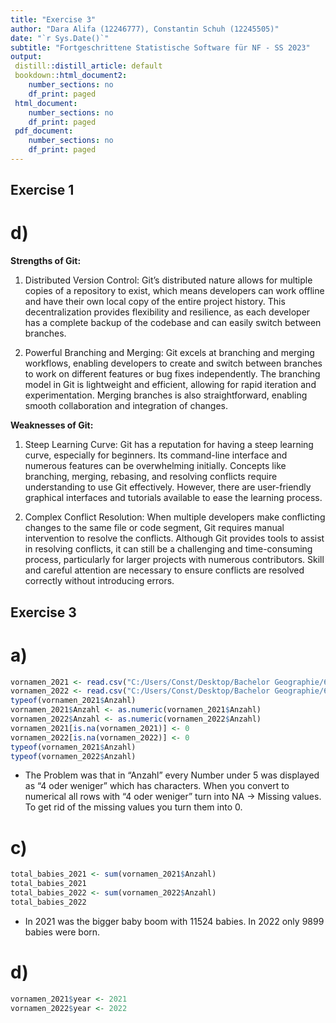 ```yaml
---
title: "Exercise 3"
author: "Dara Alifa (12246777), Constantin Schuh (12245505)"
date: "`r Sys.Date()`"
subtitle: "Fortgeschrittene Statistische Software für NF - SS 2023"
output:
 distill::distill_article: default
 bookdown::html_document2:
    number_sections: no
    df_print: paged
 html_document:
    number_sections: no
    df_print: paged
 pdf_document:
    number_sections: no
    df_print: paged
---
```


## Exercise 1

# d)

**Strengths of Git:**

1.  Distributed Version Control: Git's distributed nature allows for multiple copies of a repository to exist, which means developers can work offline and have their own local copy of the entire project history. This decentralization provides flexibility and resilience, as each developer has a complete backup of the codebase and can easily switch between branches.

2.  Powerful Branching and Merging: Git excels at branching and merging workflows, enabling developers to create and switch between branches to work on different features or bug fixes independently. The branching model in Git is lightweight and efficient, allowing for rapid iteration and experimentation. Merging branches is also straightforward, enabling smooth collaboration and integration of changes.

**Weaknesses of Git:**

1.  Steep Learning Curve: Git has a reputation for having a steep learning curve, especially for beginners. Its command-line interface and numerous features can be overwhelming initially. Concepts like branching, merging, rebasing, and resolving conflicts require understanding to use Git effectively. However, there are user-friendly graphical interfaces and tutorials available to ease the learning process.

2.  Complex Conflict Resolution: When multiple developers make conflicting changes to the same file or code segment, Git requires manual intervention to resolve the conflicts. Although Git provides tools to assist in resolving conflicts, it can still be a challenging and time-consuming process, particularly for larger projects with numerous contributors. Skill and careful attention are necessary to ensure conflicts are resolved correctly without introducing errors.

## Exercise 3

# a)

```r
vornamen_2021 <- read.csv("C:/Users/Const/Desktop/Bachelor Geographie/6. Semester/Fortgeschrittene Statistische Software/data/vornamen_2021.csv")
vornamen_2022 <- read.csv("C:/Users/Const/Desktop/Bachelor Geographie/6. Semester/Fortgeschrittene Statistische Software/data/open_data_portal_2022.csv")
typeof(vornamen_2021$Anzahl)
vornamen_2021$Anzahl <- as.numeric(vornamen_2021$Anzahl)
vornamen_2022$Anzahl <- as.numeric(vornamen_2022$Anzahl)
vornamen_2021[is.na(vornamen_2021)] <- 0
vornamen_2022[is.na(vornamen_2022)] <- 0
typeof(vornamen_2021$Anzahl)
typeof(vornamen_2022$Anzahl)
```

 * The Problem was that in "Anzahl" every Number under 5 was displayed as "4 oder weniger" which has characters. When you convert to numerical all rows with "4 oder weniger" turn into NA -> Missing values. To get rid of the missing values you turn them into 0.

# c)

```r
total_babies_2021 <- sum(vornamen_2021$Anzahl)
total_babies_2021
total_babies_2022 <- sum(vornamen_2022$Anzahl)
total_babies_2022
```

 * In 2021 was the bigger baby boom with 11524 babies. In 2022 only 9899 babies were born.
 
# d)

```r
vornamen_2021$year <- 2021
vornamen_2022$year <- 2022
```




